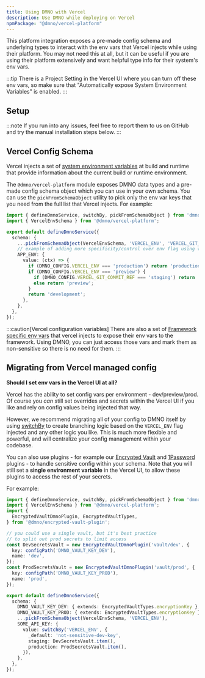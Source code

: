 ```yaml
--- 
title: Using DMNO with Vercel
description: Use DMNO while deploying on Vercel
npmPackage: "@dmno/vercel-platform"
---
```




This platform integration exposes a pre-made config schema and underlying types to interact with the env vars that Vercel injects while using their platform. You may not need this at all, but it can be useful if you are using their platform extensively and want helpful type info for their system's env vars.

:::tip
There is a Project Setting in the Vercel UI where you can turn off these env vars, so make sure that "Automatically expose System Environment Variables" is enabled.
:::


## Setup

<TabbedCode packageName="@dmno/vercel-platform" />

:::note
If you run into any issues, feel free to <BugReportLink label='integrations/vercel'>report them to us on GitHub</BugReportLink> and try the manual installation steps below.
:::


## Vercel Config Schema

Vercel injects a set of [system environment variables](https://vercel.com/docs/projects/environment-variables/system-environment-variables) at build and runtime that provide information about the current build or runtime environment.

The `@dmno/vercel-platform` module exposes DMNO data types and a pre-made config schema object which you can use in your own schema. You can use the `pickFromSchemaObject` utility to pick only the env var keys that you need from the full list that Vercel injects. For example:

```ts title='.dmno/config.mts'
import { defineDmnoService, switchBy, pickFromSchemaObject } from 'dmno';
import { VercelEnvSchema } from '@dmno/vercel-platform';

export default defineDmnoService({
  schema: {
    ...pickFromSchemaObject(VercelEnvSchema, 'VERCEL_ENV', 'VERCEL_GIT_COMMIT_REF'),
    // example of adding more specificity/control over env flag using vercel's env vars
    APP_ENV: {
      value: (ctx) => {
        if (DMNO_CONFIG.VERCEL_ENV === 'production') return 'production';
        if (DMNO_CONFIG.VERCEL_ENV === 'preview') {
          if (DMNO_CONFIG.VERCEL_GIT_COMMIT_REF === 'staging') return 'staging';
          else return 'preview';
        }
        return 'development';
      },
    },
  },
});
```



:::caution[Vercel configuration variables]
There are also a set of [Framework specific env vars](https://vercel.com/docs/projects/environment-variables/system-environment-variables#framework-environment-variables) that vercel injects to expose their env vars to the framework. Using DMNO, you can just access those vars and mark them as non-sensitive so there is no need for them.
:::


## Migrating from Vercel managed config

**Should I set env vars in the Vercel UI at all?**

Vercel has the ability to set config vars per environment - dev/preview/prod. Of course you _can_ still set overrides and secrets within the Vercel UI if you like and rely on config values being injected that way.

However, we recommend migrating all of your config to DMNO itself by using [switchBy](/docs/reference/helper-methods/#switchby) to create branching logic based on the `VERCEL_ENV` flag injected and any other logic you like. This is much more flexible and powerful, and will centralize your config management within your codebase.

You can also use plugins - for example our [Encrypted Vault](/docs/plugins/encrypted-vault/) and [1Password](/docs/plugins/1password/) plugins - to handle sensitive config within your schema. Note that you will still set a **single environment variable** in the Vercel UI, to allow these plugins to access the rest of your secrets.

For example:
```ts title='.dmno/config.mts'
import { defineDmnoService, switchBy, pickFromSchemaObject } from 'dmno';
import { VercelEnvSchema } from '@dmno/vercel-platform';
import {
  EncryptedVaultDmnoPlugin, EncryptedVaultTypes,
} from '@dmno/encrypted-vault-plugin';

// you could use a single vault, but it's best practice
// to split out prod secrets to limit access
const DevSecretsVault = new EncryptedVaultDmnoPlugin('vault/dev', {
  key: configPath('DMNO_VAULT_KEY_DEV'),
  name: 'dev',
});
const ProdSecretsVault = new EncryptedVaultDmnoPlugin('vault/prod', {
  key: configPath('DMNO_VAULT_KEY_PROD'),
  name: 'prod',
});

export default defineDmnoService({
  schema: {
    DMNO_VAULT_KEY_DEV: { extends: EncryptedVaultTypes.encryptionKey },
    DMNO_VAULT_KEY_PROD: { extends: EncryptedVaultTypes.encryptionKey },
    ...pickFromSchemaObject(VercelEnvSchema, 'VERCEL_ENV'),
    SOME_API_KEY: {
      value: switchBy('VERCEL_ENV', {
        _default: 'not-sensitive-dev-key',
        staging: DevSecretsVault.item(),
        production: ProdSecretsVault.item(),
      }),
    },
  },
});
```
